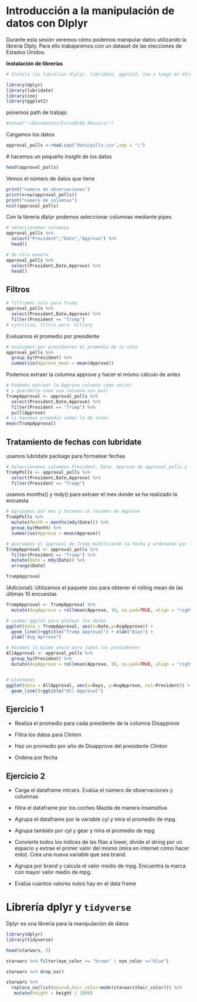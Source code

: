 # Introducción a la manipulación de datos con Dlplyr

Durante esta sesión veremos cómo podemos manipular datos utilizando la librería Dlply. Para ello trabajaremos con un dataset de las elecciones de Estados Unidos.

**Instalación de librerías**

```r
# Instala las librerías dlplyr, lubridate, ggplot2, zoo y luego en otra celda cárgalas.
```

```r
library(dplyr)
library(lubridate)
library(zoo)
library(ggplot2)
```

ponemos path de trabajo

```r
#setwd("~/Documentos/CursoR/02_Rbasics/")

```

Cargamos los datos

```r
approval_polls <-read.csv("data/polls.csv",sep = ";")

```

\# hacemos un pequeño insight de los datos

```r
head(approval_polls)
```

Vemos el número de datos que tiene

```r
print("numero de observaciones")
print(nrow(approval_polls))
print("número de columnas")
ncol(approval_polls)
```

Con la librería dlplyr podemos seleccionar columnas mediante pipes

```r

# seleccionamos columnas
approval_polls %>% 
  select("President","Date","Approve") %>%
  head()

# de otra manera
approval_polls %>% 
  select(President,Date,Approve) %>%
  head()

```

## Filtros

```r
# filtramos solo para Trump
approval_polls %>% 
  select(President,Date,Approve) %>%
  filter(President == "Trump")
# ejercicio, filtra para  hillary
```

Evaluamos el promedio por presidente

```r

# evaluemos por presidentes el promedio de su nota
approval_polls %>%
  group_by(President) %>%
  summarise(Approve_mean = mean(Approve))

```

Podemos extraer la columna approve y hacer el mismo cálculo de antes

```r

# Podemos extraer la Approve columna como vector
# y guardarlo como una columna con pull
TrumpApproval <- approval_polls %>% 
  select(President,Date,Approve) %>%
  filter(President == "Trump") %>%
  pull(Approve)
# si hacemos promedio vemos lo de antes
mean(TrumpApproval)
```

## Tratamiento de fechas con lubridate

usamos lubridate package para formatear fechas

```r

# Seleccionamos columnas President, Date, Approve de approval_polls y filtramos por la presidencia de Trump
TrumpPolls <- approval_polls %>% 
  select(President,Date,Approve) %>%
  filter(President == "Trump")


```

usamos months() y mdy() para extraer el mes donde se ha realizado la encuesta

```r

# Agrupamos por mes y hacemos un resumen de Approve
TrumpPolls %>%
  mutate(Month = months(mdy(Date))) %>%
  group_by(Month) %>%
  summarise(Approve = mean(Approve))

```

```r

# guardamos el approval de Trump modificando la fecha y ordenando por la misma
TrumpApproval <- approval_polls %>% 
  filter(President == "Trump") %>%
  mutate(Date = mdy(Date)) %>%
  arrange(Date) 

TrumpApproval
```

(Adicional): Utilizamos el paquete zoo para obtener el rolling mean de las últimas 10 encuestas

```r
TrumpApproval <- TrumpApproval %>%
  mutate(AvgApprove = rollmean(Approve, 10, na.pad=TRUE, align = "right"))

# usamos ggplot para plotear los datos
ggplot(data = TrumpApproval, aes(x=Date,y=AvgApprove)) + 
  geom_line()+ggtitle("Trump Approval") + xlab("Dias") +
  ylab("Avg Aprrove") 

```

```r


# Hacemos lo mismo ahora para todos los presidentes
AllApproval <- approval_polls %>%
  group_by(President) %>%
  mutate(AvgApprove = rollmean(Approve, 10, na.pad=TRUE, align = "right"))


# ploteamos
ggplot(data = AllApproval, aes(x=Days, y=AvgApprove, col=President)) + 
  geom_line()+ggtitle("All Approval")


```

## Ejercicio 1

-   Realiza el promedio para cada presidente de la columna Disapprove

-   Filtra los datos para Clinton

-   Haz un promedio por año de Disapprove del presidente Clinton

-   Ordena por fecha

<!-- -->

## Ejercicio 2

-   Carga el dataframe mtcars. Evalúa el número de observaciones y columnas

-   filtra el dataframe por los coches Mazda de manera insensitiva

-   Agrupa el dataframe por la variable cyl y mira el promedio de mpg.

-   Agrupa también por cyl y gear y mira el promedio de mpg

-   Convierte todos los índices de las filas a lower, divide el string por un espacio y extrae el primer valor del mismo (mira en internet cómo hacer esto). Crea una nueva variable que sea brand.

-   Agrupa por brand y calcula el valor medio de mpg. Encuentra la marca con mayor valor medio de mpg.

-   Evalúa cuantos valores nulos hay en el data frame

# Librería dplyr y `tidyverse`

Dplyr es una librería para la manipulación de datos

```r
library(dplyr)
library(tidyverse)
```

```r
head(starwars, 5)

```

```r
starwars %>% filter(eye_color == "brown" | eye_color =="blue")

```

```r
starwars %>% drop_na()
```

```r
starwars %>%
  replace_na(list(mass=0,hair_color=mode(starwars$hair_color))) %>%
   mutate(height = height / 1000)
```
